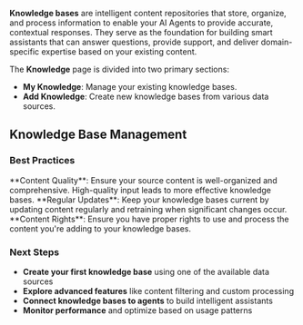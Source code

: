 
**Knowledge bases** are intelligent content repositories that store, organize, and process information to enable your AI Agents to provide accurate, contextual responses. They serve as the foundation for building smart assistants that can answer questions, provide support, and deliver domain-specific expertise based on your existing content.

The **Knowledge** page is divided into two primary sections:

- **My Knowledge**: Manage your existing knowledge bases.
- **Add Knowledge**: Create new knowledge bases from various data sources.

## Knowledge Base Management

<Tabs>
<Tab title="My Knowledge">
  <MyKnowledge />
</Tab>

<Tab title="Add Knowledge">
  <AddKnowledge />
</Tab>
</Tabs>

### Best Practices

<Tip>
  **Content Quality**: Ensure your source content is well-organized and
  comprehensive. High-quality input leads to more effective knowledge bases.
</Tip>

<Tip>
  **Regular Updates**: Keep your knowledge bases current by updating content
  regularly and retraining when significant changes occur.
</Tip>

<Warning>
  **Content Rights**: Ensure you have proper rights to use and process the
  content you're adding to your knowledge bases.
</Warning>

### Next Steps

- **Create your first knowledge base** using one of the available data sources
- **Explore advanced features** like content filtering and custom processing
- **Connect knowledge bases to agents** to build intelligent assistants
- **Monitor performance** and optimize based on usage patterns
